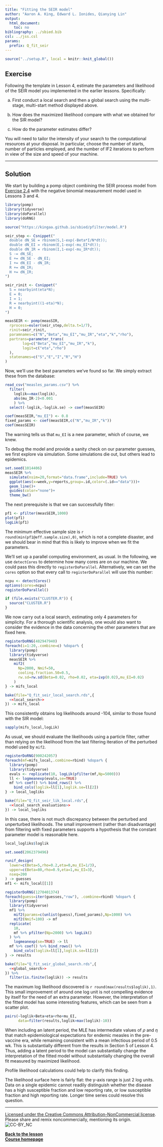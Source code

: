 ```yaml
---
title: "Fitting the SEIR model"
author: "Aaron A. King, Edward L. Ionides, Qianying Lin"
output:
  html_document:
    toc: no
bibliography: ../sbied.bib
csl: ../jss.csl
params:
  prefix: Q_fit_seir
---
```


```r
source("../setup.R", local = knitr::knit_global())
```

## Exercise

Following the template in Lesson 4, estimate the parameters and likelihood of the SEIR model you implemented in the earlier lessons.
Specifically:

(a) First conduct a local search and then a global search using the multi-stage, multi-start method displayed above.

(b) How does the maximized likelihood compare with what we obtained for the SIR model?

(c) How do the parameter estimates differ?

You will need to tailor the intensity of your search to the computational resources at your disposal.
In particular, choose the number of starts, number of particles employed, and the number of IF2 iterations to perform in view of the size and speed of your machine.

-----------------

## Solution 

We start by building a pomp object combining the SEIR process model from [Exercise 2.4](../stochsim/exercises.html\#basic-exercise-the-seir-model) with the negative binomial measurement model used in Lessons 3 and 4.

```r
library(pomp)
library(tidyverse)
library(doParallel)
library(doRNG)
```

```r
source("https://kingaa.github.io/sbied/pfilter/model.R")
```

```r
seir_step <- Csnippet("
  double dN_SE = rbinom(S,1-exp(-Beta*I/N*dt));
  double dN_EI = rbinom(E,1-exp(-mu_EI*dt));
  double dN_IR = rbinom(I,1-exp(-mu_IR*dt));
  S -= dN_SE;
  E += dN_SE - dN_EI;
  I += dN_EI - dN_IR;
  R += dN_IR;
  H += dN_IR;
")

seir_rinit <- Csnippet("
  S = nearbyint(eta*N);
  E = 0;
  I = 1;
  R = nearbyint((1-eta)*N);
  H = 0;
")

measSEIR <- pomp(measSIR,
  rprocess=euler(seir_step,delta.t=1/7),
  rinit=seir_rinit,
  paramnames=c("N","Beta","mu_EI","mu_IR","eta","k","rho"),
  partrans=parameter_trans(
        log=c("Beta","mu_EI","mu_IR","k"),
        logit=c("eta","rho")
  ),
  statenames=c("S","E","I","R","H")
)
```

Now, we'll use the best parameters we've found so far.
We simply extract these from the database:

```r
read_csv("measles_params.csv") %>%
  filter(
    loglik==max(loglik),
    abs(mu_IR-2)<0.001
    ) %>%
  select(-loglik,-loglik.se) -> coef(measSEIR)

coef(measSEIR,"mu_EI") <- 0.8
fixed_params <- coef(measSEIR,c("N","mu_IR","k"))
coef(measSEIR)
```
The warning tells us that `mu_EI` is a new parameter, which of course, we knew.

To debug the model and provide a sanity check on our parameter guesses, we first explore via simulation.
Some simulations die out, but others lead to epidemics.
```r
set.seed(1014406)
measSEIR %>%
  simulate(nsim=20,format="data.frame",include=TRUE) %>%
  ggplot(aes(x=week,y=reports,group=.id,color=(.id=="data")))+
  geom_line()+
  guides(color="none")+
  theme_bw()
```

The next prerequisite is that we can successfully filter:
```r
pf1 <- pfilter(measSEIR,1000)
plot(pf1)
logLik(pf1)
```
The minimum effective sample size is `r round(min(pf1@eff.sample.size),0)`, which is not a complete disaster, and we should bear in mind that this is likely to improve when we fit the parameters.

We'll set up a parallel computing environment, as usual.
In the following, we use `detectCores` to determine how many cores are on our machine.
We could pass this directly to `registerDoParallel`.
Alternatively, we can set the `cores` option so that every call to `registerDoParallel` will use this number:

```r
ncpu <- detectCores()
options(cores=ncpu)
registerDoParallel()
```

```r
if (file.exists("CLUSTER.R")) {
  source("CLUSTER.R")
}
```
  
We now carry out a local search, estimating only 4 parameters for simplicity.
For a thorough scientific analysis, one would also want to consider the evidence in the data concerning the other parameters that are fixed here.
```r
registerDoRNG(482947940)
foreach(i=1:20,.combine=c) %dopar% {
  library(pomp)
  library(tidyverse)
  measSEIR %>%
    mif2(
      Np=2000, Nmif=50,
      cooling.fraction.50=0.5,
      rw.sd=rw.sd(Beta=0.02, rho=0.02, eta=ivp(0.02),mu_EI=0.02)
    )
} -> mifs_local
```
```r
bake(file="Q_fit_seir_local_search.rds",{
  <<local_search>>
}) -> mifs_local
```

This consistently obtains log likelihoods around -104, similar to those found with the SIR model:
```r
sapply(mifs_local,logLik)
```

As usual, we should evaluate the likelihoods using a particle filter, rather than relying on the likelihood from the last filtering iteration of the perturbed model used by `mif2`.
```r
registerDoRNG(900242057)
foreach(mf=mifs_local,.combine=rbind) %dopar% {
  library(pomp)
  library(tidyverse)
  evals <- replicate(10, logLik(pfilter(mf,Np=5000)))
  ll <- logmeanexp(evals,se=TRUE)
  mf %>% coef() %>% bind_rows() %>%
    bind_cols(loglik=ll[1],loglik.se=ll[2])
} -> local_logliks
```
```r
bake(file="Q_fit_seir_lik_local.rds",{
  <<local_search_evaluations>>
}) -> local_logliks
```

In this case, there is not much discrepancy between the perturbed and unperturbed likelihoods. The small improvement (rather than disadvantage) from filtering with fixed parameters supports a hypothesis that the constant parameter model is reasonable here.
```r
local_logliks$loglik
```

```r
set.seed(2062379496)

runif_design(
  lower=c(Beta=5,rho=0.2,eta=0,mu_EI=1/3),
  upper=c(Beta=80,rho=0.9,eta=1,mu_EI=3),
  nseq=200
) -> guesses
mf1 <- mifs_local[[1]]
```
  
```r
registerDoRNG(1270401374)
foreach(guess=iter(guesses,"row"), .combine=rbind) %dopar% {
  library(pomp)
  library(tidyverse)
  mf1 %>%
    mif2(params=c(unlist(guess),fixed_params),Np=1000) %>%
    mif2(Nmif=100) -> mf
  replicate(
    10,
    mf %>% pfilter(Np=2000) %>% logLik()
  ) %>%
    logmeanexp(se=TRUE) -> ll
  mf %>% coef() %>% bind_rows() %>%
    bind_cols(loglik=ll[1],loglik.se=ll[2])
} -> results
```

```r
bake(file="Q_fit_seir_global_search.rds",{
  <<global_search>>
}) %>%
  filter(is.finite(loglik)) -> results
```


The maximum log likelihood discovered is `r round(max(results$loglik),1)`.
This small improvement of around one log unit is not compelling evidence by itself for the need of an extra parameter.
However, the interpretation of the fitted model has some interesting features, which can be seen from a scatter plot.

```r
pairs(~loglik+Beta+eta+rho+mu_EI,
      data=filter(results,loglik>max(loglik)-10))
```

When including an latent period, the MLE has intermediate values of $\rho$ and $\eta$ that match epidemiological expectations for endemic measles in the pre-vaccine era, while remaining consistent with a mean infectious period of 0.5 wk.
This is substantially different from the results in Section 5 of Lesson 4.
Thus, adding a latent period to the model can substantially change the interpretation of the fitted model without substantially changing the overall fit measured by maximized likelihood.

Profile likelihood calculations could help to clarify this finding.

The likelihood surface here is fairly flat: the y-axis range is just 2 log units.
Data on a single epidemic cannot readily distinguish whether the disease has a high susceptible fraction and low reporting rate, or low susceptible fraction and high reporting rate.
Longer time series could resolve this question.

-----------------------------------

[Licensed under the Creative Commons Attribution-NonCommercial license](http://creativecommons.org/licenses/by-nc/4.0/).
Please share and remix noncommercially, mentioning its origin.  
![CC-BY_NC](../graphics/cc-by-nc.png)

[**Back to the lesson**](./index.html)  
[**Course homepage**](../index.html)  

